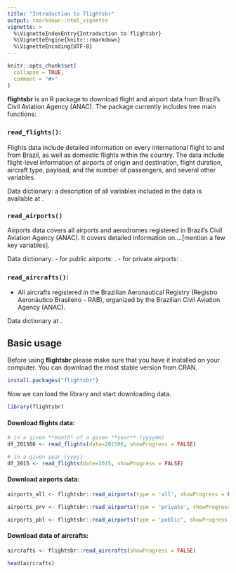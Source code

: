 ```yaml
---
title: "Introduction to flightsbr"
output: rmarkdown::html_vignette
vignette: >
  %\VignetteIndexEntry{Introduction to flightsbr}
  %\VignetteEngine{knitr::rmarkdown}
  %\VignetteEncoding{UTF-8}
---
```


```r
knitr::opts_chunk$set(
  collapse = TRUE,
  comment = "#>"
)
```

**flightsbr** is an R package to download flight and airport data from Brazil’s Civil Aviation Agency (ANAC). The package currently includes tree main functions:

### `read_flights()`:
Flights data include detailed information on every international flight to and from Brazil, as well as domestic flights within the country. The data include flight-level information of airports of origin and destination, flight duration, aircraft  type, payload, and the number of passengers, and several other variables. 

Data dictionary: a description of all variables included in the data is available at \url{https://www.anac.gov.br/assuntos/setor-regulado/empresas/envio-de-informacoes/descricao-de-variaveis}.

### `read_airports()`
Airports data covers all airports and aerodromes registered in Brazil’s Civil Aviation Agency (ANAC).  It covers detailed information on....[mention a few key variables].

Data dictionary: 
- for public airports: \url{https://www.anac.gov.br/acesso-a-informacao/dados-abertos/areas-de-atuacao/aerodromos/lista-de-aerodromos-publicos-v2/70-lista-de-aerodromos-publicos-v2}. 
- for private airports: \url{https://www.anac.gov.br/acesso-a-informacao/dados-abertos/areas-de-atuacao/aerodromos/lista-de-aerodromos-privados-v2}.

### `read_aircrafts()`:
- All aircrafts registered in the Brazilian Aeronautical Registry (Registro Aeronáutico Brasileiro - RAB), organized by the Brazilian Civil Aviation Agency (ANAC).

Data dictionary at \url{https://dados.gov.br/dataset/aeronaves-registradas-no-registro-aeronautico-brasileiro-rab}.


## Basic usage

Before using **flightsbr** please make sure that you have it installed on your computer. You can download the most stable version from CRAN.

```r
install.packages("flightsbr")
```

Now we can load the library and start downloading data.

```r
library(flightsbr)
```

#### Download flights data:

```r
# in a given **month* of a given **year** (yyyymm)
df_201506 <- read_flights(date=201506, showProgress = FALSE)

# in a given year (yyyy)
df_2015 <- read_flights(date=2015, showProgress = FALSE)

```

#### Download airports data:

```r
airports_all <- flightsbr::read_airports(type = 'all', showProgress = FALSE)

airports_prv <- flightsbr::read_airports(type = 'private', showProgress = FALSE)

airports_pbl <- flightsbr::read_airports(type = 'public', showProgress = FALSE)


```


#### Download data of aircrafts:

```r
aircrafts <- flightsbr::read_aircrafts(showProgress = FALSE)

head(aircrafts)
```

